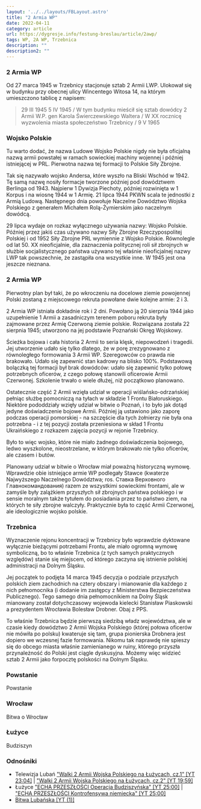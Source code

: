 ```yaml
---
layout: '../../layouts/FBLayout.astro'
title: "2 Armia WP"
date: 2022-04-11
category: article
url: https://dygresje.info/festung-breslau/article/2awp/
tags: WP, 2A WP, Trzebnica
description: ""
description2: ""
---
```



<DolnySlask />

### 2 Armia WP

Od 27 marca 1945 w Trzebnicy stacjonuje sztab 2 Armii LWP. Ulokował się w budynku przy obecnej ulicy Wincentego Witosa 14, na którym umieszczono tablicę z napisem:
>29 III 1945 5 IV 1945 / W tym budynku mieścił się sztab dowódcy 2 Armii W.P. gen Karola Świerczewskiego Waltera / W XX rocznicę wyzwolenia miasta społeczeństwo Trzebnicy / 9 V 1965

### Wojsko Polskie

Tu warto dodać, że nazwa Ludowe Wojsko Polskie nigdy nie była oficjalną nazwą armii powstałej w ramach sowieckiej machiny wojennej i później istniejącej w PRL. Pierwotna nazwa tej formacji to Polskie Siły Zbrojne.

Tak się nazywało wojsko Andersa, które wyszło na Bliski Wschód w 1942. Tę samą nazwę nosiły formacje tworzone później pod dowództwem Berlinga od 1943. Najpierw 1 Dywizja Piechoty, później rozwinięta w 1 Korpus i na wiosnę 1944 w 1 Armię. 21 lipca 1944 PKWN scala te jednostki z Armią Ludową. Następnego dnia powołuje Naczelne Dowództwo Wojska Polskiego z generałem Michałem Rolą-Żymierskim jako naczelnym dowódcą.

29 lipca wydaje on rozkaz wyłącznego używania nazwy: Wojsko Polskie. Później przez jakiś czas używano nazwy Siły Zbrojne Rzeczypospolitej Polskiej i od 1952 Siły Zbrojne PRL wymiennie z Wojsko Polskie. Równolegle od lat 50. XX nieoficjalnie, dla zaznaczenia politycznej roli sił zbrojnych w służbie socjalistycznego państwa używano tej właśnie nieoficjalnej nazwy LWP tak powszechnie, że zastąpiła ona wszystkie inne. W 1945 jest ona jeszcze nieznana.

### 2 Armia WP

Pierwotny plan był taki, że po wkroczeniu na docelowe ziemie powojennej Polski zostaną z miejscowego rekruta powołane dwie kolejne armie: 2 i 3.

2 Armia WP istniała dokładnie rok i 2 dni. Powołano ją 20 sierpnia 1944 jako uzupełnienie 1 Armii a zasadniczym terenem poboru rekruta były zajmowane przez Armię Czerwoną ziemie polskie. Rozwiązana została 22 sierpnia 1945; utworzono na jej podstawie Poznański Okręg Wojskowy.

Ścieżka bojowa i cała historia 2 Armii to seria klęsk, niepowodzeń i tragedii. Jej utworzenie udało się tylko dlatego, że w porę zrezygnowano z równoległego formowania 3 Armii WP. Szeregowców co prawda nie brakowało. Udało się zapewnić stan kadrowy na blisko 100%. Podstawową bolączką tej formacji był brak dowódców: udało się zapewnić tylko połowę potrzebnych oficerów, z czego połowę stanowili oficerowie Armii Czerwonej. Szkolenie trwało o wiele dłużej, niż początkowo planowano.

Ostatecznie część 2 Armii wzięła udział w operacji wiślańsko-odrzańskiej pełniąc służbę pomocniczą na tyłach w składzie 1 Frontu Białoruskiego. Niektóre pododdziały wzięły udział w bitwie o Poznań, i to było jak dotąd jedyne doświadczenie bojowe Armii. Później ją ustawiono jako zaporę podczas operacji pomorskiej - na szczęście dla tych żołnierzy nie była ona potrzebna - i z tej pozycji została przeniesiona w skład 1 Frontu Ukraińskiego z rozkazem zajęcia pozycji w rejonie Trzebnicy.

Było to więc wojsko, które nie miało żadnego doświadczenia bojowego, ledwo wyszkolone, nieostrzelane, w którym brakowało nie tylko oficerów, ale czasem i butów.

Planowany udział w bitwie o Wrocław miał poważną historyczną wymowę. Wprawdzie obie istniejące armie WP podlegały Stawce (kwaterze Najwyższego Naczelnego Dowództwa; ros. Ставка Верховного Главнокомандования) razem ze wszystkimi sowieckimi frontami, ale w zamyśle były zalążkiem przyszłych sił zbrojnych państwa polskiego i w sensie moralnym także tytułem do posiadania przez to państwo ziem, na których te siły zbrojne walczyły. Praktycznie była to część Armii Czerwonej, ale ideologicznie wojsko polskie.

### Trzebnica

Wyznaczenie rejonu koncentracji w Trzebnicy było wprawdzie dyktowane wyłącznie bieżącymi potrzebami Frontu, ale miało ogromną wymowę symboliczną, bo to właśnie Trzebnica (z tych samych praktycznych względów) stanie się miejscem, od którego zaczyna się istnienie polskiej administracji na Dolnym Śląsku.

Jej początek to podjęta 14 marca 1945 decyzja o podziale przyszłych polskich ziem zachodnich na cztery obszary i mianowanie dla każdego z nich pełnomocnika (i dodanie im zastępcy z Ministerstwa Bezpieczeństwa Publicznego). Tego samego dnia pełnomocnikiem na Dolny Śląsk mianowany został dotychczasowy wojewoda kielecki Stanisław Piaskowski a prezydentem Wrocławia Bolesław Drobner. Obaj z PPS.

To właśnie Trzebnica będzie pierwszą siedzibą władz województwa, ale w czasie kiedy dowództwo 2 Armii Wojska Polskiego (której połowa oficerów nie mówiła po polsku) kwateruje się tam, grupa pionierska Drobnera jest dopiero we wczesnej fazie formowania. Nikomu tak naprawdę nie spieszy się do obcego miasta właśnie zamienianego w ruiny, którego przyszła przynależność do Polski jest ciągle dyskusyjna. Możemy więc widzieć sztab 2 Armii jako forpocztę polskości na Dolnym Śląsku.

### Powstanie

Powstanie

### Wrocław

Bitwa o Wrocław

### Łużyce

Budziszyn

### Odnośniki

- Telewizja Lubań ["Walki 2 Armii Wojska Polskiego na Łużycach, cz.1" [YT 23:04]](https://www.youtube.com/watch?v=wq48_LOrAy8) | ["Walki 2 Armii Wojska Polskiego na Łużycach, cz.2" [YT 19:59]](https://www.youtube.com/watch?v=qUiqFaBxy50)
- Łużyce ["ECHA PRZESZŁOŚCI Operacja Budziszyńska" [YT 25:00]](https://www.youtube.com/watch?v=daFgeI7voyU) | ["ECHA PRZESZŁOŚCI Kontrofensywa niemiecka" [YT 25:00]](https://www.youtube.com/watch?v=Lpe39iVlvq4)
- [Bitwa Lubańska [YT (1)]](ttps://www.youtube.com/channel/UC9uY5xToaj7N1AS4MR1Khfw)